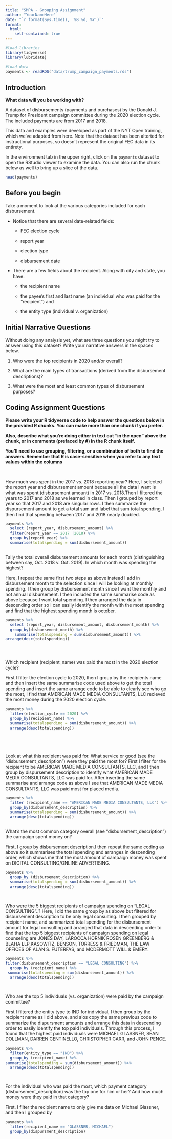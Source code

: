 ```yaml
---
title: "SMPA - Grouping Assignment"
author: "YourNameHere"
date: "`r format(Sys.time(), '%B %d, %Y')`"
format:
  html:
    self-contained: true
---
```


```r

#load libraries
library(tidyverse)
library(lubridate)

#load data
payments <- readRDS("data/trump_campaign_payments.rds")

```

## Introduction

**What data will you be working with?**

A dataset of disbursements (payments and purchases) by the Donald J. Trump for President campaign committee during the 2020 election cycle. The included payments are from 2017 and 2018.

This data and examples were developed as part of the NYT Open training, which we've adapted from here. Note that the dataset has been alterted for instructional purposes, so doesn't represent the original FEC data in its entirety.

In the environment tab in the upper right, click on the `payments` dataset to open the RStudio viewer to examine the data. You can also run the chunk below as well to bring up a slice of the data.

```r

head(payments)


```

## Before you begin

Take a moment to look at the various categories included for each disbursement.

-   Notice that there are several date-related fields:

    -   FEC election cycle

    -   report year

    -   election type

    -   disbursement date

-   There are a few fields about the recipient. Along with city and state, you have:

    -   the recipient name

    -   the payee's first and last name (an individual who was paid for the "recipient") and

    -   the entity type (individual v. organization)

## Initial Narrative Questions

Without doing any analysis yet, what are three questions you might try to answer using this dataset? Write your narrative answers in the spaces below.

1. Who were the top recipients in 2020 and/or overall? 

2.  What are the main types of transactions (derived from the disbursement descriptions)?

3.  What were the most and least common types of disbursement purposes?

## Coding Assignment Questions

**Please write your R tidyverse code to help answer the questions below in the provided R chunks. You can make more than one chunk if you prefer.**

**Also, describe what you're doing either in text out "in the open" above the chunk, or in comments (prefaced by #) in the R chunk itself.**

**You'll need to use grouping, filtering, or a combination of both to find the answers. Remember that R is case-sensitive when you refer to any text values within the columns**

<br>

How much was spent in the 2017 vs. 2018 reporting year?
Here, I selected the report year and disbursement amount because all the data I want is what was spent (disbursement amount) in 2017 vs. 2018.Then I filtered the years to 2017 and 2018 as we learned in class. Then I grouped by report year so that 2017 and 2018 are singular rows. I then summarize the dispursement amount to get a total sum and label that sum total spending. I then find that spending between 2017 and 2018 nearly doubled.

```r

payments %>%
  select (report_year, disbursement_amount) %>% 
  filter(report_year == 2017 |2018) %>% 
  group_by(report_year) %>% 
  summarise(totalspending = sum(disbursement_amount))



```

Tally the total overall disbursement amounts for each month (distinguishing between say, Oct. 2018 v. Oct. 2019). In which month was spending the highest?

Here, I repeat the same first two steps as above instead I add in disbursement month to the selection since I will be looking at monthly spending. I then group by disbursement month since I want the monthly and not annual disbursement. I then included the same summarise code as above because I want total spending. I then arranged the data in descending order so I can easily identify the month with the most spending and find that the highest spending month is october. 
```r

payments %>%
  select (report_year, disbursement_amount, disbursement_month) %>%
  group_by(disbursement_month) %>%
    summarise(totalspending = sum(disbursement_amount)) %>%
arrange(desc(totalspending))





```

Which recipient (recipient_name) was paid the most in the 2020 election cycle?

First I filter the election cycle to 2020, then I group by the recipients name and then insert the same summarise code used above to get the total spending and insert the same arrange code to be able to clearly see who go the most, I find that AMERICAN MADE MEDIA CONSULTANTS, LLC recieved the most money during the 2020 election cycle.

```r

payments %>%
  filter(election_cycle == 2020) %>%
  group_by(recipient_name) %>%
  summarise(totalspending = sum(disbursement_amount)) %>%
  arrange(desc(totalspending))






```

Look at what this recipient was paid for. What service or good (see the "disbursement_description") were they paid the most for?
First I filter for the recipient to be AMERICAN MADE MEDIA CONSULTANTS, LLC, and I then group by dispursement description to identify what AMERICAN MADE MEDIA CONSULTANTS, LLC was paid for. After inserting the same summarise and arrange code as above I see that AMERICAN MADE MEDIA CONSULTANTS, LLC was paid most for placed media. 
```r

payments %>%
  filter (recipient_name == "AMERICAN MADE MEDIA CONSULTANTS, LLC") %>%
  group_by(disbursement_description) %>%
  summarise(totalspending = sum(disbursement_amount)) %>%
  arrange(desc(totalspending))



```

What's the most common category overall (see "disbursement_description") the campaign spent money on?

First, I group by disbursement description.I then repeat the same coding as above so it summarises the total spending and arranges in descending order, which shows me that the most amount of campaign money was spent on DIGITAL CONSULTING/ONLINE ADVERTISING.

```r

payments %>%
  group_by (disbursement_description) %>%
  summarise(totalspending = sum(disbursement_amount)) %>%
  arrange(desc(totalspending))




```

Who were the 5 biggest recipients of campaign spending on "LEGAL CONSULTING"..?
Here, I did the same group by as above but filtered for disbursement description to be only legal consulting. I then grouped by recipient name, and summarized total spending for the disbursement amount for legal consulting and arranged that data in descending order to find that the top 5 biggest recipients of campaign spending on legal counseling are JONES DAY, LAROCCA HORNIK ROSEN GREENBERG & BLAHA LLP,KASOWITZ, BENSON, TORRESS & FRIEDMAN, THE LAW OFFICES OF ALAN S. FUTERFAS, and MCDERMOTT WILL & EMERY. 

```r

payments %>%
filter(disbursement_description == "LEGAL CONSULTING") %>%
  group_by (recipient_name) %>%
 summarise(totalspending = sum(disbursement_amount)) %>%
  arrange(desc(totalspending))




```


Who are the top 5 individuals (vs. organization) were paid by the campaign committee?

First I filtered the entity type to IND for individual, I then group by the recipient name as I did above, and alos copy the same previous code to summarize the dispursment amounts and arrange this data in descending order to easily identify the top paid individuals. Through this process, I found that the highest paid individuals were MICHAEL GLASSNER, SEAN DOLLMAN, DARREN CENTINELLO, CHRISTOPHER CARR, and JOHN PENCE.

```r

payments %>%
  filter(entity_type == "IND") %>%
  group_by (recipient_name) %>%
summarise(totalspending = sum(disbursement_amount)) %>%
  arrange(desc(totalspending))




```


For the individual who was paid the most, which payment category (disbursement_description) was the top one for him or her? And how much money were they paid in that category?

First, I filter the recipient name to only give me data on Michael Glassner, and then I grouped by 

```r

payments %>%
  filter(recipient_name == "GLASSNER, MICHAEL")
  group_by(dispursment_description)




```
